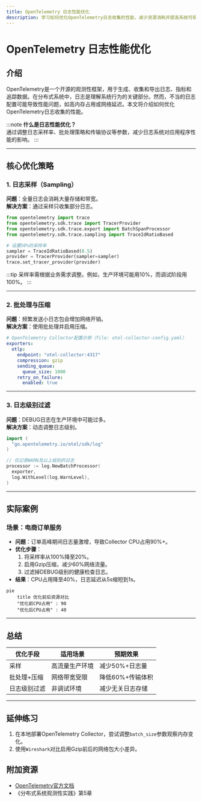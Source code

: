 ```yaml
---
title: OpenTelemetry 日志性能优化
description: 学习如何优化OpenTelemetry日志收集的性能，减少资源消耗并提高系统可观测性效率。
---
```


# OpenTelemetry 日志性能优化

## 介绍

OpenTelemetry是一个开源的观测性框架，用于生成、收集和导出日志、指标和追踪数据。在分布式系统中，日志是理解系统行为的关键部分。然而，不当的日志配置可能导致性能问题，如高内存占用或网络延迟。本文将介绍如何优化OpenTelemetry日志收集的性能。

:::note
**什么是日志性能优化？**  
通过调整日志采样率、批处理策略和传输协议等参数，减少日志系统对应用程序性能的影响。
:::

---

## 核心优化策略

### 1. 日志采样（Sampling）

**问题**：全量日志会消耗大量存储和带宽。  
**解决方案**：通过采样只收集部分日志。

```python
from opentelemetry import trace
from opentelemetry.sdk.trace import TracerProvider
from opentelemetry.sdk.trace.export import BatchSpanProcessor
from opentelemetry.sdk.trace.sampling import TraceIdRatioBased

# 设置50%的采样率
sampler = TraceIdRatioBased(0.5)
provider = TracerProvider(sampler=sampler)
trace.set_tracer_provider(provider)
```

:::tip
采样率需根据业务需求调整。例如，生产环境可能用10%，而调试阶段用100%。
:::

---

### 2. 批处理与压缩

**问题**：频繁发送小日志包会增加网络开销。  
**解决方案**：使用批处理并启用压缩。

```yaml
# OpenTelemetry Collector配置示例（file: otel-collector-config.yaml）
exporters:
  otlp:
    endpoint: "otel-collector:4317"
    compression: gzip
    sending_queue:
      queue_size: 1000
    retry_on_failure:
      enabled: true
```

---

### 3. 日志级别过滤

**问题**：DEBUG日志在生产环境中可能过多。  
**解决方案**：动态调整日志级别。

```go
import (
  "go.opentelemetry.io/otel/sdk/log"
)

// 仅记录WARN及以上级别的日志
processor := log.NewBatchProcessor(
  exporter,
  log.WithLevel(log.WarnLevel),
)
```

---

## 实际案例

### 场景：电商订单服务
- **问题**：订单高峰期间日志量激增，导致Collector CPU占用90%+。
- **优化步骤**：
  1. 将采样率从100%降至20%。
  2. 启用Gzip压缩，减少60%网络流量。
  3. 过滤掉DEBUG级别的健康检查日志。
- **结果**：CPU占用降至40%，日志延迟从5s缩短到1s。

```mermaid
pie
    title 优化前后资源对比
    "优化前CPU占用" : 90
    "优化后CPU占用" : 40
```

---

## 总结

| 优化手段          | 适用场景                  | 预期效果               |
|-------------------|--------------------------|-----------------------|
| 采样              | 高流量生产环境           | 减少50%+日志量        |
| 批处理+压缩       | 网络带宽受限             | 降低60%+传输体积      |
| 日志级别过滤      | 非调试环境               | 减少无关日志存储      |

---

## 延伸练习
1. 在本地部署OpenTelemetry Collector，尝试调整`batch_size`参数观察内存变化。
2. 使用`Wireshark`对比启用Gzip前后的网络包大小差异。

## 附加资源
- [OpenTelemetry官方文档](https://opentelemetry.io/docs/)
- 《分布式系统观测性实践》第5章